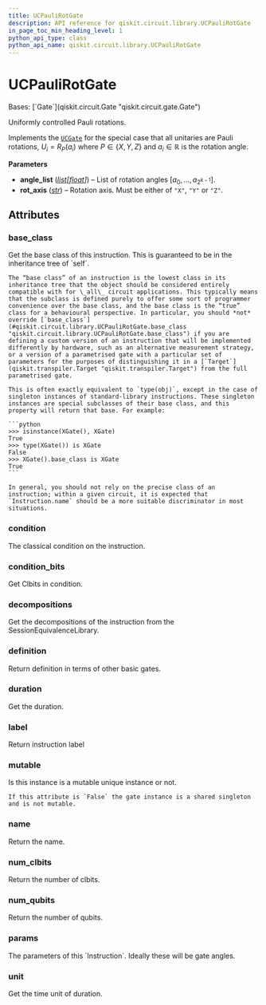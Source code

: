 ```yaml
---
title: UCPauliRotGate
description: API reference for qiskit.circuit.library.UCPauliRotGate
in_page_toc_min_heading_level: 1
python_api_type: class
python_api_name: qiskit.circuit.library.UCPauliRotGate
---
```


# UCPauliRotGate

<Class id="qiskit.circuit.library.UCPauliRotGate" github="https://github.com/Qiskit/qiskit/tree/main/qiskit/circuit/library/generalized_gates/uc_pauli_rot.py#L32-L164" signature="qiskit.circuit.library.UCPauliRotGate(angle_list, rot_axis)">
  Bases: [`Gate`](qiskit.circuit.Gate "qiskit.circuit.gate.Gate")

  Uniformly controlled Pauli rotations.

  Implements the [`UCGate`](qiskit.circuit.library.UCGate "qiskit.circuit.library.UCGate") for the special case that all unitaries are Pauli rotations, $U_i = R_P(a_i)$ where $P \in \{X, Y, Z\}$ and $a_i \in \mathbb{R}$ is the rotation angle.

  **Parameters**

  *   **angle\_list** ([*list*](https://docs.python.org/3/library/stdtypes.html#list "(in Python v3.12)")*\[*[*float*](https://docs.python.org/3/library/functions.html#float "(in Python v3.12)")*]*) – List of rotation angles $[a_0, ..., a_{2^{k-1}}]$.
  *   **rot\_axis** ([*str*](https://docs.python.org/3/library/stdtypes.html#str "(in Python v3.12)")) – Rotation axis. Must be either of `"X"`, `"Y"` or `"Z"`.

  ## Attributes

  ### base\_class

  <Attribute id="qiskit.circuit.library.UCPauliRotGate.base_class" name="base_class">
    Get the base class of this instruction. This is guaranteed to be in the inheritance tree of `self`.

    The “base class” of an instruction is the lowest class in its inheritance tree that the object should be considered entirely compatible with for \_all\_ circuit applications. This typically means that the subclass is defined purely to offer some sort of programmer convenience over the base class, and the base class is the “true” class for a behavioural perspective. In particular, you should *not* override [`base_class`](#qiskit.circuit.library.UCPauliRotGate.base_class "qiskit.circuit.library.UCPauliRotGate.base_class") if you are defining a custom version of an instruction that will be implemented differently by hardware, such as an alternative measurement strategy, or a version of a parametrised gate with a particular set of parameters for the purposes of distinguishing it in a [`Target`](qiskit.transpiler.Target "qiskit.transpiler.Target") from the full parametrised gate.

    This is often exactly equivalent to `type(obj)`, except in the case of singleton instances of standard-library instructions. These singleton instances are special subclasses of their base class, and this property will return that base. For example:

    ```python
    >>> isinstance(XGate(), XGate)
    True
    >>> type(XGate()) is XGate
    False
    >>> XGate().base_class is XGate
    True
    ```

    In general, you should not rely on the precise class of an instruction; within a given circuit, it is expected that `Instruction.name` should be a more suitable discriminator in most situations.
  </Attribute>

  ### condition

  <Attribute id="qiskit.circuit.library.UCPauliRotGate.condition" name="condition">
    The classical condition on the instruction.
  </Attribute>

  ### condition\_bits

  <Attribute id="qiskit.circuit.library.UCPauliRotGate.condition_bits" name="condition_bits">
    Get Clbits in condition.
  </Attribute>

  ### decompositions

  <Attribute id="qiskit.circuit.library.UCPauliRotGate.decompositions" name="decompositions">
    Get the decompositions of the instruction from the SessionEquivalenceLibrary.
  </Attribute>

  ### definition

  <Attribute id="qiskit.circuit.library.UCPauliRotGate.definition" name="definition">
    Return definition in terms of other basic gates.
  </Attribute>

  ### duration

  <Attribute id="qiskit.circuit.library.UCPauliRotGate.duration" name="duration">
    Get the duration.
  </Attribute>

  ### label

  <Attribute id="qiskit.circuit.library.UCPauliRotGate.label" name="label">
    Return instruction label
  </Attribute>

  ### mutable

  <Attribute id="qiskit.circuit.library.UCPauliRotGate.mutable" name="mutable">
    Is this instance is a mutable unique instance or not.

    If this attribute is `False` the gate instance is a shared singleton and is not mutable.
  </Attribute>

  ### name

  <Attribute id="qiskit.circuit.library.UCPauliRotGate.name" name="name">
    Return the name.
  </Attribute>

  ### num\_clbits

  <Attribute id="qiskit.circuit.library.UCPauliRotGate.num_clbits" name="num_clbits">
    Return the number of clbits.
  </Attribute>

  ### num\_qubits

  <Attribute id="qiskit.circuit.library.UCPauliRotGate.num_qubits" name="num_qubits">
    Return the number of qubits.
  </Attribute>

  ### params

  <Attribute id="qiskit.circuit.library.UCPauliRotGate.params" name="params">
    The parameters of this `Instruction`. Ideally these will be gate angles.
  </Attribute>

  ### unit

  <Attribute id="qiskit.circuit.library.UCPauliRotGate.unit" name="unit">
    Get the time unit of duration.
  </Attribute>
</Class>

